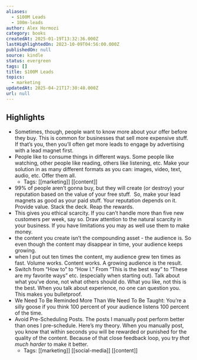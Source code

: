```yaml
---
aliases:
  - $100M Leads
  - 100m-leads
author: Alex Hormozi
category: books
createdAt: 2025-01-19T13:32:36.000Z
lastHighlightedOn: 2023-10-09T04:56:00.000Z
publishedOn: null
source: kindle
status: evergreen
tags: []
title: $100M Leads
topics:
  - marketing
updatedAt: 2025-04-21T17:30:40.000Z
url: null
---
```

## Highlights

- Sometimes, though, people want to know more about your offer before they buy. This is common for businesses that sell more expensive stuff. If that’s you, then you’ll often get more leads to engage by advertising with a lead magnet first.
- People like to consume things in different ways. Some people like watching, other people like reading, others like listening, etc. Make your solution in as many different formats as you can: images, video, text, audio, etc. Offer them all.
  - Tags: [[marketing]] [[content]]
- 99% of people aren’t gonna buy, but they will create (or destroy) your reputation based on the value of your free stuff.  So, make your lead magnets as good as your paid stuff. Your reputation depends on it. Provide value. Stack the deck. Reap the rewards.
- This gives you ethical scarcity. If you can’t handle more than five new customers per week, say so. Draw attention to the natural scarcity in your business. If you have limitations you may as well use them to make money.
- the content you create isn’t the compounding asset - the audience is. So even though the content may disappear in time, your audience keeps growing.
- when I put out ten times the content, my audience grew ten times as fast. Volume works. Content works. A growing audience is the result.
- Switch from “How to” to “How I.” From “This is the best way” to “These are my favorite ways” etc. (especially when starting out). Talk about what you’ve done, not what others should do. What you like, not this is the best. When you talk about experience, no one can question you. This makes you bulletproof.
- We Need To Be Reminded More Than We Need To Be Taught: You’re a silly goose if you think 100 percent of your audience listens 100 percent of the time.
- Avoid Pre-Scheduling Posts. The posts I manually post perform better than ones I pre-schedule. Here’s my theory. When you manually post, you know that within seconds you will be rewarded or punished for the quality of the content. Because of that close feedback loop, you try _that much harder_ to make it better.
  - Tags: [[marketing]] [[social-media]] [[content]]

